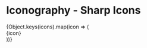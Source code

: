 
<Meta title="Components/Icon/All Sharp Icons" />

# Iconography - Sharp Icons

<div className="all-icons">
{Object.keys(icons).map(icon => (<div className="icon-wrapper"><Icon iconName={icon} size="32"/> <span>{icon}</span></div>))}
</div>
<style>
  {`
  .all-icons{
    margin-top: 24px;
    width: 100%;
    display: flex;
    flex-wrap: wrap;

.icon-wrapper{
width: calc(33% - 10px);
margin-bottom: 20px;
margin-right: 10px;
display: flex;
align-items: center;

.icon{
margin-right: 4px;
`}

</style>
